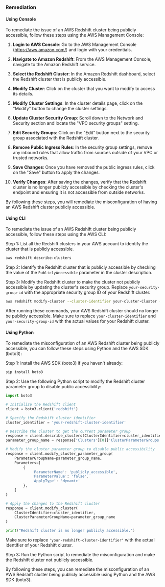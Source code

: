 ### Remediation

#### Using Console

To remediate the issue of an AWS Redshift cluster being publicly accessible, follow these steps using the AWS Management Console:

1. **Login to AWS Console**: Go to the AWS Management Console (https://aws.amazon.com/) and login with your credentials.

2. **Navigate to Amazon Redshift**: From the AWS Management Console, navigate to the Amazon Redshift service.

3. **Select the Redshift Cluster**: In the Amazon Redshift dashboard, select the Redshift cluster that is publicly accessible.

4. **Modify Cluster**: Click on the cluster that you want to modify to access its details.

5. **Modify Cluster Settings**: In the cluster details page, click on the "Modify" button to change the cluster settings.

6. **Update Cluster Security Group**: Scroll down to the Network and Security section and locate the "VPC security groups" setting.

7. **Edit Security Groups**: Click on the "Edit" button next to the security group associated with the Redshift cluster.

8. **Remove Public Ingress Rules**: In the security group settings, remove any inbound rules that allow traffic from sources outside of your VPC or trusted networks.

9. **Save Changes**: Once you have removed the public ingress rules, click on the "Save" button to apply the changes.

10. **Verify Changes**: After saving the changes, verify that the Redshift cluster is no longer publicly accessible by checking the cluster's endpoint and ensuring it is not accessible from outside networks.

By following these steps, you will remediate the misconfiguration of having an AWS Redshift cluster publicly accessible.

#### Using CLI

To remediate the issue of an AWS Redshift cluster being publicly accessible, follow these steps using the AWS CLI:

Step 1: List all the Redshift clusters in your AWS account to identify the cluster that is publicly accessible.
```bash
aws redshift describe-clusters
```

Step 2: Identify the Redshift cluster that is publicly accessible by checking the value of the `PubliclyAccessible` parameter in the cluster description.

Step 3: Modify the Redshift cluster to make the cluster not publicly accessible by updating the cluster's security group. Replace `your-security-group-id` with the appropriate security group ID of your Redshift cluster.
```bash
aws redshift modify-cluster --cluster-identifier your-cluster-Cluster --no-publicly-accessible --vpc-security-group-ids your-security-group-id
```

After running these commands, your AWS Redshift cluster should no longer be publicly accessible. Make sure to replace `your-cluster-identifier` and `your-security-group-id` with the actual values for your Redshift cluster.

#### Using Python

To remediate the misconfiguration of an AWS Redshift cluster being publicly accessible, you can follow these steps using Python and the AWS SDK (boto3):

Step 1: Install the AWS SDK (boto3) if you haven't already:
```bash
pip install boto3
```

Step 2: Use the following Python script to modify the Redshift cluster parameter group to disable public accessibility:

```python
import boto3

# Initialize the Redshift client
client = boto3.client('redshift')

# Specify the Redshift cluster identifier
cluster_identifier = 'your-redshift-cluster-identifier'

# Describe the cluster to get the current parameter group
response = client.describe_clusters(ClusterIdentifier=cluster_identifier)
parameter_group_name = response['Clusters'][0]['ClusterParameterGroups'][0]['ParameterGroupName']

# Modify the cluster parameter group to disable public accessibility
response = client.modify_cluster_parameter_group(
    ParameterGroupName=parameter_group_name,
    Parameters=[
        {
            'ParameterName': 'publicly_accessible',
            'ParameterValue': 'false',
            'ApplyType': 'dynamic'
        },
    ]
)

# Apply the changes to the Redshift cluster
response = client.modify_cluster(
    ClusterIdentifier=cluster_identifier,
    ClusterParameterGroupName=parameter_group_name
)

print("Redshift cluster is no longer publicly accessible.")
```

Make sure to replace `'your-redshift-cluster-identifier'` with the actual identifier of your Redshift cluster.

Step 3: Run the Python script to remediate the misconfiguration and make the Redshift cluster not publicly accessible.

By following these steps, you can remediate the misconfiguration of an AWS Redshift cluster being publicly accessible using Python and the AWS SDK (boto3).

